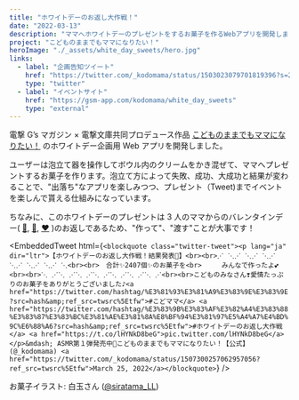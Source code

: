 ```yaml
---
title: "ホワイトデーのお返し大作戦！"
date: "2022-03-13"
description: "ママへホワイトデーのプレゼントをするお菓子を作るWebアプリを開発しました。"
project: "こどものままでもママになりたい！"
heroImage: "./_assets/white_day_sweets/hero.jpg"
links:
  - label: "企画告知ツイート"
    href: "https://twitter.com/_kodomama/status/1503023079701819396?s=20&t=X5g2hMFzUTHDqGv3AlXnpw"
    type: "twitter"
  - label: "イベントサイト"
    href: "https://gsm-app.com/kodomama/white_day_sweets"
    type: "external"
---
```



電撃 G’s マガジン × 電撃文庫共同プロデュース作品 [こどものままでもママになりたい！](http://gs.dengeki.com/kodomama/) のホワイトデー企画用 Web アプリを開発しました。

ユーザーは泡立て器を操作してボウル内のクリームをかき混ぜて、ママへプレゼントするお菓子を作ります。泡立て方によって失敗、成功、大成功と結果が変わることで、"出落ち"なアプリを楽しみつつ、プレゼント（Tweet)までイベントを楽しんで貰える仕組みになっています。

ちなみに、このホワイトデーのプレゼントは 3 人のママからのバレンタインデー(
[🧡](https://twitter.com/_kodomama/status/1493087339656380416?s=20&t=2pz4Iu85r3wlGxuy9hhEsw),
[💜](https://twitter.com/_kodomama/status/1493087534423080960?s=20&t=2pz4Iu85r3wlGxuy9hhEsw),
[❤️](https://twitter.com/_kodomama/status/1493087701939425281?s=20&t=2pz4Iu85r3wlGxuy9hhEsw)
)のお返しであるため、"作って"、"渡す"ことが大事です！

<EmbeddedTweet
  html={`<blockquote class="twitter-tweet"><p lang="ja" dir="ltr">【ホワイトデーのお返し大作戦！結果発表🎉】<br><br>⋰ ⋱⋰ ⋱⋰ ⋱⋰ ⋱⋰ ⋱⋰ ⋱⋰ ⋱<br><br>　合計✨2407個✨のお菓子を<br>　　　みんなで作ったよ💕<br><br>⋱ ⋰⋱ ⋰⋱ ⋰⋱ ⋰⋱ ⋰⋱ ⋰⋱ ⋰<br><br>こどものみなさん❣愛情たっぷりのお菓子をありがとうございました♪<a href="https://twitter.com/hashtag/%E3%81%93%E3%81%A9%E3%83%9E%E3%83%9E?src=hash&amp;ref_src=twsrc%5Etfw">#こどママ</a> <a href="https://twitter.com/hashtag/%E3%83%9B%E3%83%AF%E3%82%A4%E3%83%88%E3%83%87%E3%83%BC%E3%81%AE%E3%81%8A%E8%BF%94%E3%81%97%E5%A4%A7%E4%BD%9C%E6%88%A6?src=hash&amp;ref_src=twsrc%5Etfw">#ホワイトデーのお返し大作戦</a> <a href="https://t.co/lHYNkD8beG">pic.twitter.com/lHYNkD8beG</a></p>&mdash; ASMR第１弾発売中💖こどものままでもママになりたい！【公式】 (@_kodomama) <a href="https://twitter.com/_kodomama/status/1507300257062957056?ref_src=twsrc%5Etfw">March 25, 2022</a></blockquote>`}
/>

お菓子イラスト: 白玉さん ([@siratama_LL](https://twitter.com/siratama_LL))
